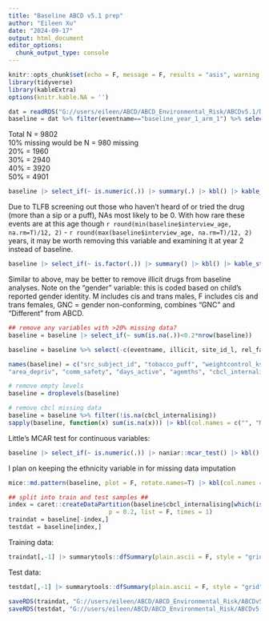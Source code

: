 ```yaml
---
title: "Baseline ABCD v5.1 prep"
author: "Eileen Xu"
date: "2024-09-17"
output: html_document
editor_options: 
  chunk_output_type: console
---
```


```r
knitr::opts_chunk$set(echo = F, message = F, results = "asis", warning = F)
library(tidyverse)
library(kableExtra)
options(knitr.kable.NA = '')
```

```r
dat = readRDS("G://users/eileen/ABCD/ABCD_Environmental_Risk/ABCDv5.1/DATA/predictors_unrelatedIDs.rds")
baseline = dat %>% filter(eventname=="baseline_year_1_arm_1") %>% select_if(~ !all(is.na(.))) |> droplevels()
```

Total N = 9802 \
10% missing would be N = 980 missing \
20% = 1960 \
30% = 2940 \
40% = 3920 \
50% = 4901 \

```r
baseline |> select_if(~ is.numeric(.)) |> summary(.) |> kbl() |> kable_styling()
```

Due to TLFB screening out those who haven't heard of or tried the drug (more than a sip or a puff), NAs most likely to be 0. With how rare these events are at this age though `r round(min(baseline$interview_age, na.rm=T)/12, 2)` - `r round(max(baseline$interview_age, na.rm=T)/12, 2)` years, it may be worth removing this variable and examining it at year 2 instead of baseline.

```r
baseline |> select_if(~ is.factor(.)) |> summary() |> kbl() |> kable_styling()
```

Similar to above, may be better to remove illicit drugs from baseline analyses. Note on the "gender" variable: this is coded based on child's reported gender identity. M includes cis and trans males, F includes cis and trans females, GNC = gender non-conforming, combines "GNC" and "Different" from ABCD. 

```r
## remove any variables with >20% missing data?
baseline = baseline |> select_if(~ sum(is.na(.))<0.2*nrow(baseline))

baseline = baseline %>% select(-c(eventname, illicit, site_id_l, rel_family_id, rel_birth_id, interview_date, visit_type, birthsex))

names(baseline) = c("src_subject_id", "tobacco_puff", "weightcontrol_ksads", "witness_comm_violence", "death_loved_one", "witness_dv", "s_abuse", "p_abuse", "emot_abuse", "serious_accident", "sleep_hrs", "bmi", "needed_food", "income", "parent_ed", "gender_id", "gender", "race_ethnicity",
"area_depriv", "comm_safety", "days_active", "agemths", "cbcl_internalising", "cbcl_dsm5_depress")

# remove empty levels
baseline = droplevels(baseline)

# remove cbcl missing data
baseline = baseline %>% filter(!is.na(cbcl_internalising))
sapply(baseline, function(x) sum(is.na(x))) |> kbl(col.names = c("", "N missing")) |> kable_styling()
```

Little's MCAR test for continuous variables:

```r
baseline |> select_if(~ is.numeric(.)) |> naniar::mcar_test() |> kbl() |> kable_styling()
```

I plan on keeping the ethnicity variable in for missing data imputation

```r
mice::md.pattern(baseline, plot = F, rotate.names=T) |> kbl(col.names = c("N with pattern", names(baseline), "N missing in pattern")) |> kable_styling()
```

```r
## split into train and test samples ##
index = caret::createDataPartition(baseline$cbcl_internalising[which(is.na(baseline$cbcl_internalising)==F)], 
                            p = 0.2, list = F, times = 1)
traindat = baseline[-index,]
testdat = baseline[index,]
```

Training data:

```r
traindat[,-1] |> summarytools::dfSummary(plain.ascii = F, style = "grid", valid.col = F, graph.col = F, varnumbers = F)
```

Test data:

```r
testdat[,-1] |> summarytools::dfSummary(plain.ascii = F, style = "grid", valid.col = F, graph.col = F, varnumbers = F)
```


```r
saveRDS(traindat, "G://users/eileen/ABCD/ABCD_Environmental_Risk/ABCDv5.1/DATA/baseline_traindat.rds")
saveRDS(testdat, "G://users/eileen/ABCD/ABCD_Environmental_Risk/ABCDv5.1/DATA/baseline_testdat.rds")
```

